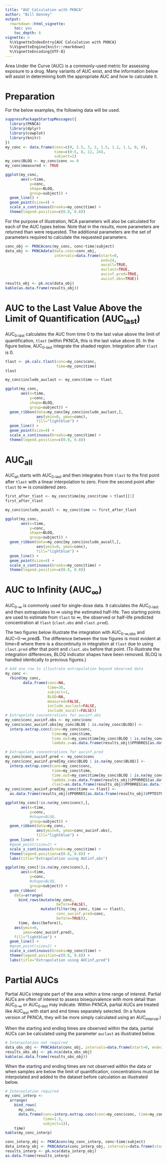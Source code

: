```yaml
---
title: "AUC Calculation with PKNCA"
author: "Bill Denney"
output:
  rmarkdown::html_vignette:
    toc: yes
    toc_depth: 6
vignette: >
  %\VignetteIndexEntry{AUC Calculation with PKNCA}
  %\VignetteEngine{knitr::rmarkdown}
  %\VignetteEncoding{UTF-8}
---
```


Area Under the Curve (AUC) is a commonly-used metric for assessing exposure to a drug.  Many variants of AUC exist, and the information below will assist in determining both the appropriate AUC and how to calculate it.

# Preparation

For the below examples, the following data will be used.

```r
suppressPackageStartupMessages({
  library(PKNCA)
  library(dplyr)
  library(cowplot)
  library(knitr)
})
my_conc <- data.frame(conc=c(0, 2.5, 3, 2, 1.5, 1.2, 1.1, 0, 0),
                      time=c(0:5, 8, 12, 24),
                      subject=1)
my_conc$BLOQ <- my_conc$conc == 0
my_conc$measured <- TRUE

ggplot(my_conc,
       aes(x=time,
           y=conc,
           shape=BLOQ,
           group=subject)) +
  geom_line() +
  geom_point(size=4) +
  scale_x_continuous(breaks=my_conc$time) +
  theme(legend.position=c(0.8, 0.8))
```

For the purpose of illustration, NCA parameters will also be calculated for each of the AUC types below.  Note that in the results, more parameters are returned than were requested.  The additional parameters are the set of parameters required to calculate the requested parameters.

```r
conc_obj <- PKNCAconc(my_conc, conc~time|subject)
data_obj <- PKNCAdata(data.conc=conc_obj,
                      intervals=data.frame(start=0,
                                           end=24,
                                           aucall=TRUE,
                                           auclast=TRUE,
                                           aucinf.pred=TRUE,
                                           aucinf.obs=TRUE))
results_obj <- pk.nca(data_obj)
kable(as.data.frame(results_obj))
```

# AUC to the Last Value Above the Limit of Quantification (AUC~last~)

AUC~0-last~ calculates the AUC from time 0 to the last value above the limit of quantification, `tlast` (within PKNCA, this is the last value above 0).  In the figure below, AUC~0-last~ integrate the shaded region.  Integration after `tlast` is 0.

```r
tlast <- pk.calc.tlast(conc=my_conc$conc,
                       time=my_conc$time)
tlast

my_conc$include_auclast <- my_conc$time <= tlast

ggplot(my_conc,
       aes(x=time,
           y=conc,
           shape=BLOQ,
           group=subject)) +
  geom_ribbon(data=my_conc[my_conc$include_auclast,],
              aes(ymin=0, ymax=conc),
              fill="lightblue") +
  geom_line() +
  geom_point(size=4) +
  scale_x_continuous(breaks=my_conc$time) +
  theme(legend.position=c(0.8, 0.8))
```

# AUC~all~

AUC~all~ starts with AUC~0-last~ and then integrates from `tlast` to the first point after `tlast` with a linear interpolation to zero.  From the second point after `tlast` to $\infty$ is considered zero.

```r
first_after_tlast <- my_conc$time[my_conc$time > tlast][1]
first_after_tlast

my_conc$include_aucall <- my_conc$time <= first_after_tlast

ggplot(my_conc,
       aes(x=time,
           y=conc,
           shape=BLOQ,
           group=subject)) +
  geom_ribbon(data=my_conc[my_conc$include_aucall,],
              aes(ymin=0, ymax=conc),
              fill="lightblue") +
  geom_line() +
  geom_point(size=4) +
  scale_x_continuous(breaks=my_conc$time) +
  theme(legend.position=c(0.8, 0.8))
```

# AUC to Infinity (AUC~$\infty$~)

AUC~0-$\infty$~ is commonly used for single-dose data.  It calculates the AUC~0-last~ and then extrapolates to $\infty$ using the estimated half-life.  Two starting points are used to estimate from `tlast` to $\infty$, the observed or half-life predicted concentration at `tlast` (`clast.obs` and `clast.pred`).

The two figures below illustrate the integration with AUC~0-$\infty$,obs~ and AUC~0-$\infty$,pred$.  The difference between the tow figures is most evident at time=8 where there is a discontinuity in integration at `tlast` due to using `clast.pred` after that point and `clast.obs` before that point.  (To illustrate the integration differences, BLOQ indicator shapes have been removed.  BLOQ is handled identically to previous figures.)

```r
# Add one row to illustrate extrapolation beyond observed data
my_conc <-
  rbind(my_conc,
        data.frame(conc=NA,
                   time=36,
                   subject=1,
                   BLOQ=NA,
                   measured=FALSE,
                   include_auclast=FALSE,
                   include_aucall=FALSE))
# Extrapolate concentrations for aucinf.obs
my_conc$conc_aucinf.obs <- my_conc$conc
my_conc$conc_aucinf.obs[my_conc$BLOQ | is.na(my_conc$BLOQ)] <-
  interp.extrap.conc(conc=my_conc$conc,
                     time=my_conc$time,
                     time.out=my_conc$time[my_conc$BLOQ | is.na(my_conc$BLOQ)],
                     lambda.z=as.data.frame(results_obj)$PPORRES[as.data.frame(results_obj)$PPTESTCD %in% "lambda.z"])

# Extrapolate concentrations for aucinf.pred
my_conc$conc_aucinf.pred <- my_conc$conc
my_conc$conc_aucinf.pred[my_conc$BLOQ | is.na(my_conc$BLOQ)] <-
  interp.extrap.conc(conc=my_conc$conc,
                     time=my_conc$time,
                     time.out=my_conc$time[my_conc$BLOQ | is.na(my_conc$BLOQ)],
                     lambda.z=as.data.frame(results_obj)$PPORRES[as.data.frame(results_obj)$PPTESTCD %in% "lambda.z"],
                     clast=as.data.frame(results_obj)$PPORRES[as.data.frame(results_obj)$PPTESTCD %in% "clast.pred"])
my_conc$conc_aucinf.pred[my_conc$time == tlast] <-
  as.data.frame(results_obj)$PPORRES[as.data.frame(results_obj)$PPTESTCD %in% "clast.pred"]

ggplot(my_conc[!is.na(my_conc$conc),],
       aes(x=time,
           y=conc,
           #shape=BLOQ,
           group=subject)) +
  geom_ribbon(data=my_conc,
              aes(ymin=0, ymax=conc_aucinf.obs),
              fill="lightblue") +
  geom_line() +
  #geom_point(size=2) +
  scale_x_continuous(breaks=my_conc$time) +
  theme(legend.position=c(0.8, 0.8)) +
  labs(title="Extrapolation using AUCinf,obs")

ggplot(my_conc[!is.na(my_conc$conc),],
       aes(x=time,
           y=conc,
           #shape=BLOQ,
           group=subject)) +
  geom_ribbon(
    data=arrange(
      bind_rows(mutate(my_conc,
                       before=FALSE),
                mutate(filter(my_conc, time == tlast),
                       conc_aucinf.pred=conc,
                       before=TRUE)),
      time, desc(before)),
    aes(ymin=0,
        ymax=conc_aucinf.pred),
    fill="lightblue") +
  geom_line() +
  #geom_point(size=2) +
  scale_x_continuous(breaks=my_conc$time) +
  theme(legend.position=c(0.8, 0.8)) +
  labs(title="Extrapolation using AUCinf,pred")
```

# Partial AUCs

Partial AUCs integrate part of the area within a time range of interest.  Partial AUCs are often of interest to assess bioequivalence with more detail than AUC~0-$\infty$~ or AUC~0-last~ may indicate.  Within PKNCA, partial AUCs are treated like AUC~last~ with start and end times separately selected.  (In a future version of PKNCA, they will be more simply calculated using an AUC~interval~.)

When the starting and ending times are observed within the data, partial AUCs can be calculated using the parameter `auclast` as illustrated below.

```r
# Interpolation not required
data_obs_obj <- PKNCAdata(conc_obj, intervals=data.frame(start=0, end=2, auclast=TRUE))
results_obs_obj <- pk.nca(data_obs_obj)
kable(as.data.frame(results_obs_obj))
```

When the starting and ending times are not observed within the data or when samples are below the limit of quantification, concentrations must be interpolated and added to the dataset before calculation as illustrated below.

```r
# Interpolation required
my_conc_interp <-
  arrange(
    bind_rows(
      my_conc,
      data.frame(conc=interp.extrap.conc(conc=my_conc$conc, time=my_conc$time, time.out=1.5),
                 time=1.5,
                 subject=1)),
    time)
kable(my_conc_interp)

conc_interp_obj <- PKNCAconc(my_conc_interp, conc~time|subject)
data_interp_obj <- PKNCAdata(conc_interp_obj, intervals=data.frame(start=0, end=1.5, auclast=TRUE))
results_interp <- pk.nca(data_interp_obj)
as.data.frame(results_interp)
```
